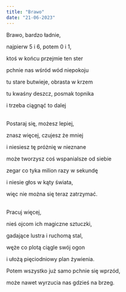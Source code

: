 ```yaml
---
title: "Brawo"
date: "21-06-2023"
---
```

Brawo, bardzo ładnie,

najpierw 5 i 6, potem 0 i 1,

ktoś w końcu przejmie ten ster

pchnie nas wśród wód niepokoju

tu stare butwieje, obrasta w krzem

tu kwaśny deszcz, posmak topnika

i trzeba ciągnąć to dalej

<br/>
Postaraj się, możesz lepiej,

znasz więcej, czujesz że mniej

i niesiesz tę próżnię w nieznane

może tworzysz coś wspanialsze od siebie

zegar co tyka milion razy w sekundę

i niesie głos w kąty świata,

więc nie można się teraz zatrzymać.

<br/>
Pracuj więcej,

nieś ojcom ich magiczne sztuczki,

gadające lustra i ruchomą stal,

węże co plotą ciągle swój ogon

i ułożą pięciodniowy plan żywienia.

Potem wszystko już samo pchnie się wprzód,

może nawet wyrzucia nas gdzieś na brzeg.
